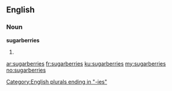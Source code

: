 ==English==

===Noun===
'''sugarberries'''

# {{plural of|sugarberry}}

[[Category:English plurals ending in "-ies"]]

[[ar:sugarberries]]
[[fr:sugarberries]]
[[ku:sugarberries]]
[[my:sugarberries]]
[[no:sugarberries]]